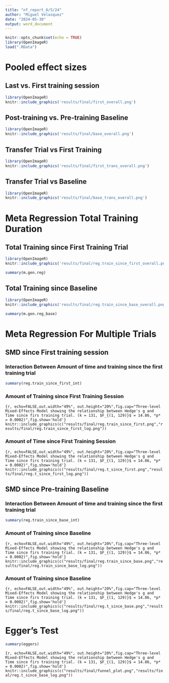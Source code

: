 ```yaml
---
title: "nf_report_6/5/24"
author: "Miguel Velasquez"
date: "2024-05-30"
output: word_document
---
```


```r
knitr::opts_chunk$set(echo = TRUE)
library(OpenImageR)
load(".RData")
```

# Pooled effect sizes
## Last vs. First training session 
```r
library(OpenImageR)
knitr::include_graphics('results/final/first_overall.png')
```

## Post-training vs. Pre-training Baseline 
```r
library(OpenImageR)
knitr::include_graphics('results/final/base_overall.png')
```

## Transfer Trial vs First Training
```r
library(OpenImageR)
knitr::include_graphics('results/final/first_trans_overall.png')
```

## Transfer Trial vs Baseline
```r
library(OpenImageR)
knitr::include_graphics('results/final/base_trans_overall.png')
```
# Meta Regression Total Training Duration 
## Total Training since First Training Trial
```r
library(OpenImageR)
knitr::include_graphics('results/final/reg.train_since_first_overall.png')
```

```r
summary(m.gen.reg)
```

## Total Training since Baseline
```r
library(OpenImageR)
knitr::include_graphics('results/final/reg.train_since_base_overall.png')
```

```r
summary(m.gen.reg_base)
```

# Meta Regression For Multiple Trials
## SMD since First training session 
### Interaction Between Amount of time and training since the first training trial
```r
summary(reg.train_since_first_int)
```

### Amount of Training since First Training Session 
```{r, echo=FALSE,out.width="49%", out.height="20%",fig.cap="Three-level Mixed-Effects Model showing the relationship between Hedge's g and Time since firs training trial. (k = 131, $F_{(1, 129)}$ = 14.86, *p* = 0.0002)",fig.show='hold'}
knitr::include_graphics(c("results/final/reg.train_since_first.png","results/final/reg.train_since_first_log.png"))
``` 

### Amount of Time since First Training Session 
```{r, echo=FALSE,out.width="49%", out.height="20%",fig.cap="Three-level Mixed-Effects Model showing the relationship between Hedge's g and Time since firs training trial. (k = 131, $F_{(1, 129)}$ = 14.86, *p* = 0.0002)",fig.show='hold'}
knitr::include_graphics(c("results/final/reg.t_since_first.png","results/final/reg.t_since_first_log.png"))
``` 

## SMD since Pre-training Baseline 
### Interaction Between Amount of time and training since the first training trial
```r
summary(reg.train_since_base_int)
```

### Amount of Training since Baseline 
```{r, echo=FALSE,out.width="49%", out.height="20%",fig.cap="Three-level Mixed-Effects Model showing the relationship between Hedge's g and Time since firs training trial. (k = 131, $F_{(1, 129)}$ = 14.86, *p* = 0.0002)",fig.show='hold'}
knitr::include_graphics(c("results/final/reg.train_since_base.png","results/final/reg.train_since_base_log.png"))
``` 

### Amount of Training since Baseline 
```{r, echo=FALSE,out.width="49%", out.height="20%",fig.cap="Three-level Mixed-Effects Model showing the relationship between Hedge's g and Time since firs training trial. (k = 131, $F_{(1, 129)}$ = 14.86, *p* = 0.0002)",fig.show='hold'}
knitr::include_graphics(c("results/final/reg.t_since_base.png","results/final/reg.t_since_base_log.png"))
``` 

# Egger's Test
```r
summary(eggers)
```
```{r, echo=FALSE,out.width="49%", out.height="20%",fig.cap="Three-level Mixed-Effects Model showing the relationship between Hedge's g and Time since firs training trial. (k = 131, $F_{(1, 129)}$ = 14.86, *p* = 0.0002)",fig.show='hold'}
knitr::include_graphics(c("results/final/funnel_plot.png","results/final/reg.t_since_base_log.png"))
``` 
